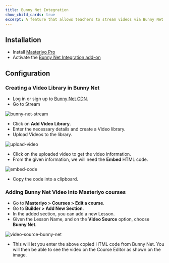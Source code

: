 ```yaml
---
title: Bunny Net Integration
show_child_cards: true
excerpt: A feature that allows teachers to stream videos via Bunny Net
---
```


## Installation

- Install [Masteriyo Pro](https://docs.masteriyo.com/getting-started/installation#installing-masteriyo-lms-pro-version)
- Activate the [Bunny Net Integration add-on](https://docs.masteriyo.com/premium-addons/activate-masteriyo-premium-addons)

## Configuration

### Creating a Video Library in Bunny Net

- Log in or sign up to [Bunny Net CDN](https://dash.bunny.net/auth/login?pk_buttonlocation=menu).
- Go to Stream

![bunny-net-stream](https://github.com/Masteriyo/masteriyo-docs/assets/75772539/e848c892-fc3b-4c14-bfd4-617c43445050)

- Click on **Add Video Library**.
- Enter the necessary details and create a Video library.
- Upload Videos to the library.

![upload-video](https://github.com/Masteriyo/masteriyo-docs/assets/75772539/09e69796-9b40-4cd5-adcb-87cf3dd0864c)

- Click on the uploaded video to get the video information.
- From the given information, we will need the **Embed** HTML code.

![embed-code](https://github.com/Masteriyo/masteriyo-docs/assets/75772539/910f404d-cab2-42a8-9554-8e750e10b88e)

- Copy the code into a clipboard.

### Adding Bunny Net Video into Masteriyo courses

- Go to **Masteriyo > Courses > Edit a course**.
- Go to **Builder > Add New Section**.
- In the added section, you can add a new Lesson.
- Given the Lesson Name, and on the **Video Source** option, choose **Bunny Net**.

![video-source-bunny-net](https://github.com/Masteriyo/masteriyo-docs/assets/75772539/0ba2c9b4-274b-43ca-b0af-9fd106b8b84a)

- This will let you enter the above copied HTML code from Bunny Net. You will then be able to see the video on the Course Editor as shown on the image.
